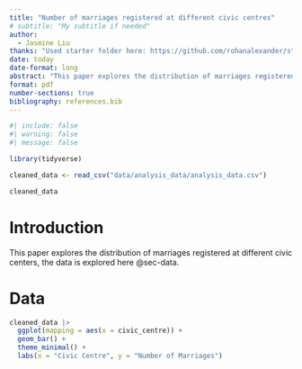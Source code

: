 ```yaml
---
title: "Number of marriages registered at different civic centres"
# subtitle: "My subtitle if needed"
author: 
  - Jasmine Liu
thanks: "Used starter folder here: https://github.com/rohanalexander/starter_folder. Data from: https://open.toronto.ca/dataset/marriage-licence-statistics/"
date: today
date-format: long
abstract: "This paper explores the distribution of marriages registered at different civic centers"
format: pdf
number-sections: true
bibliography: references.bib
---
```


```r
#| include: false
#| warning: false
#| message: false

library(tidyverse)

cleaned_data <- read_csv("data/analysis_data/analysis_data.csv")

cleaned_data
```


# Introduction


This paper explores the distribution of marriages registered at different civic centers, the data is explored here @sec-data.



# Data {#sec-data}

```r
cleaned_data |>
  ggplot(mapping = aes(x = civic_centre)) +
  geom_bar() +
  theme_minimal() +
  labs(x = "Civic Centre", y = "Number of Marriages")

```




